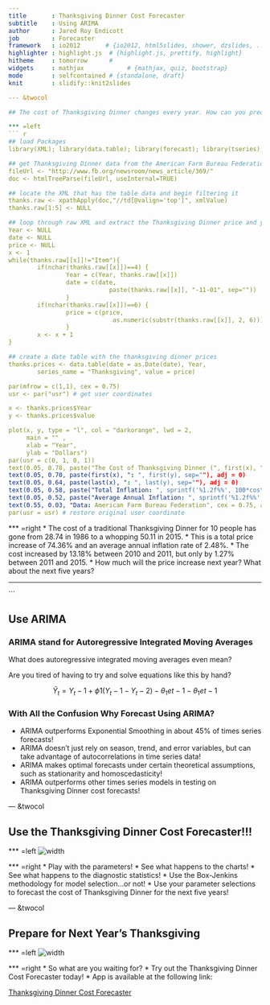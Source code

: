 ```yaml
---
title       : Thanksgiving Dinner Cost Forecaster
subtitle    : Using ARIMA
author      : Jared Roy Endicott
job         : Forecaster
framework   : io2012       # {io2012, html5slides, shower, dzslides, ...}
highlighter : highlight.js  # {highlight.js, prettify, highlight}
hitheme     : tomorrow      # 
widgets     : mathjax            # {mathjax, quiz, bootstrap}
mode        : selfcontained # {standalone, draft}
knit        : slidify::knit2slides 

--- &twocol

## The cost of Thanksgiving Dinner changes every year. How can you predict these prices changes? 

*** =left
``` r
## load Packages
library(XML); library(data.table); library(forecast); library(tseries); library(dplyr); library(knitr)

## get Thanksgiving Dinner data from the American Farm Bureau Federation
fileUrl <- "http://www.fb.org/newsroom/news_article/369/"
doc <- htmlTreeParse(fileUrl, useInternal=TRUE)

## locate the XML that has the table data and begin filtering it
thanks.raw <- xpathApply(doc,"//td[@valign='top']", xmlValue)
thanks.raw[1:5] <- NULL

## loop through raw XML and extract the Thanksgiving Dinner price and year
Year <- NULL
date <- NULL
price <- NULL
x <- 1
while(thanks.raw[[x]]!="Item"){
        if(nchar(thanks.raw[[x]])==4) {
                Year = c(Year, thanks.raw[[x]])
                date = c(date, 
                            paste(thanks.raw[[x]], "-11-01", sep=""))
                } 
        if(nchar(thanks.raw[[x]])==6) {
                price = c(price, 
                             as.numeric(substr(thanks.raw[[x]], 2, 6)))
                }
        x <- x + 1
}

## create a date table with the thanksgiving dinner prices
thanks.prices <- data.table(date = as.Date(date), Year, 
        series_name = "Thanksgiving", value = price)

par(mfrow = c(1,1), cex = 0.75)
usr <- par("usr") # get user coordinates 

x <- thanks.prices$Year
y <- thanks.prices$value

plot(x, y, type = "l", col = "darkorange", lwd = 2,
     main = "" , 
     xlab = "Year", 
     ylab = "Dollars")
par(usr = c(0, 1, 0, 1))
text(0.05, 0.78, paste("The Cost of Thanksgiving Dinner (", first(x), " - ", last(x), ")", sep=""), cex = 1.2, adj = 0, font=4)
text(0.05, 0.70, paste(first(x), ": ", first(y), sep=""), adj = 0)
text(0.05, 0.64, paste(last(x), ": ", last(y), sep=""), adj = 0)
text(0.05, 0.58, paste("Total Inflation: ", sprintf('%1.2f%%', 100*cost.change), sep=""), adj = 0)
text(0.05, 0.52, paste("Average Annual Inflation: ", sprintf('%1.2f%%', 100*cost.change.avg), sep=""), adj = 0)
text(0.55, 0.03, "Data: American Farm Bureau Federation", cex = 0.75, adj = 0)
par(usr = usr) # restore original user coordinate
```

*** =right
* The cost of a traditional Thanksgiving Dinner for 10 people has gone from 28.74 in 1986 to a whopping 50.11 in 2015. 
* This is a total price increase of 74.36% and an average annual inflation rate of 2.48%.
* The cost increased by 13.18% between 2010 and 2011, but only by 1.27% between 2011 and 2015.
* How much will the price increase next year? What about the next five years?  

--- 
```


## Use ARIMA

### ARIMA stand for Autoregressive Integrated Moving Averages

What does autoregressive integrated moving averages even mean?

Are you tired of having to try and solve equations like this by hand?

$$ Ŷ_t = Y_t-1 + ϕ1(Y_t-1 - Y_t-2) - θ_1et-1 - θ_1et-1 $$

### With All the Confusion Why Forecast Using ARIMA?

* ARIMA outperforms Exponential Smoothing in about 45% of times series forecasts!
* ARIMA doesn't just rely on season, trend, and error variables, but can take advantage of autocorrelations in time series data!
* ARIMA makes optimal forecasts under certain theoretical assumptions, such as stationarity and homoscedasticity!
* ARIMA outperforms other times series models in testing on Thanksgiving Dinner cost forecasts!


--- &twocol

## Use the Thanksgiving Dinner Cost Forecaster!!!

*** =left
![width](App_Screenshot_Small.jpg)

*** =right
* Play with the parameters!
* See what happens to the charts!
* See what happens to the diagnostic statistics!
* Use the Box-Jenkins methodology for model selection...or not!
* Use your parameter selections to forecast the cost of Thanksgiving Dinner for the next five years!


--- &twocol 

## Prepare for Next Year's Thanksgiving

*** =left
![width](iStock_000004795159XSmall_Thanksgiving.jpg)

*** =right
* So what are you waiting for?
* Try out the Thanksgiving Dinner Cost Forecaster today!
* App is available at the following link:

[Thanksgiving Dinner Cost Forecaster](https://realizingfutures.shinyapps.io/ThanksgivingArimaApp)

